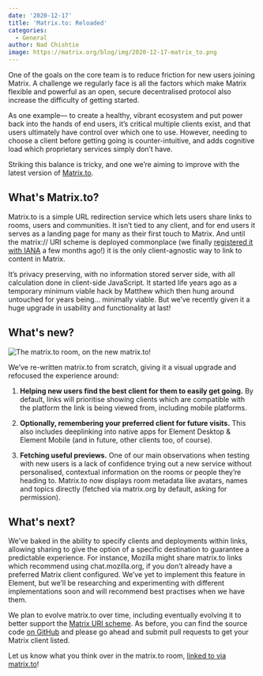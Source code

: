 ```yaml
---
date: '2020-12-17'
title: 'Matrix.to: Reloaded'
categories:
  - General
author: Nad Chishtie
image: https://matrix.org/blog/img/2020-12-17-matrix_to.png
---
```


One of the goals on the core team is to reduce friction for new users joining Matrix. A challenge we regularly face is all the factors which make Matrix flexible and powerful as an open, secure decentralised protocol also increase the difficulty of getting started.

As one example— to create a healthy, vibrant ecosystem and put power back into the hands of end users, it’s critical multiple clients exist, and that users ultimately have control over which one to use. However, needing to choose a client before getting going is counter-intuitive, and adds cognitive load which proprietary services simply don’t have.

Striking this balance is tricky, and one we’re aiming to improve with the latest version of [Matrix.to](https://www.matrix.to).

## What's Matrix.to?

Matrix.to is a simple URL redirection service which lets users share links to rooms, users and communities. It isn’t tied to any client, and for end users it serves as a landing page for many as their first touch to Matrix. And until the matrix:// URI scheme is deployed commonplace (we finally [registered it with IANA](https://www.iana.org/assignments/uri-schemes/prov/matrix) a few months ago!) it is the only client-agnostic way to link to content in Matrix.

It’s privacy preserving, with no information stored server side, with all calculation done in client-side JavaScript. It started life years ago as a temporary minimum viable hack by Matthew which then hung around untouched for years being… minimally viable. But we’ve recently given it a huge upgrade in usability and functionality at last!

## What's new?

![The matrix.to room, on the new matrix.to!](https://matrix.org/blog/img/2020-12-17-matrix_to.png)

We’ve re-written matrix.to from scratch, giving it a visual upgrade and refocused the experience around:

1. **Helping new users find the best client for them to easily get going.** By default, links will prioritise showing clients which are compatible with the platform the link is being viewed from, including mobile platforms.

2. **Optionally, remembering your preferred client for future visits.** This also includes deeplinking into native apps for Element Desktop & Element Mobile (and in future, other clients too, of course).

3. **Fetching useful previews.** One of our main observations when testing with new users is a lack of confidence trying out a new service without personalised, contextual information on the rooms or people they’re heading to. Matrix.to now displays room metadata like avatars, names and topics directly (fetched via matrix.org by default, asking for permission).

## What's next?

We’ve baked in the ability to specify clients and deployments within links, allowing sharing to give the option of a specific destination to guarantee a predictable experience. For instance, Mozilla might share matrix.to links which recommend using chat.mozilla.org, if you don’t already have a preferred Matrix client configured. We’ve yet to implement this feature in Element, but we’ll be researching and experimenting with different implementations soon and will recommend best practises when we have them.

We plan to evolve matrix.to over time, including eventually evolving it to better support the [Matrix URI scheme](https://github.com/matrix-org/matrix-doc/pull/2312). As before, you can find the source code [on GitHub](https://github.com/matrix-org/matrix.to) and please go ahead and submit pull requests to get your Matrix client listed.

Let us know what you think over in the matrix.to room, [linked to via matrix.to](https://matrix.to/#/#matrix.to:matrix.org)!